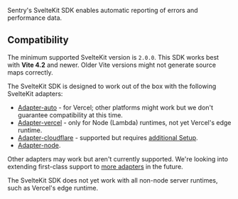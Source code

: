 Sentry's SvelteKit SDK enables automatic reporting of errors and performance data.

## Compatibility

The minimum supported SvelteKit version is `2.0.0`.
This SDK works best with **Vite 4.2** and newer. Older Vite versions might not generate source maps correctly.

<Alert>

The SvelteKit SDK is designed to work out of the box with the following SvelteKit adapters:

- [Adapter-auto](https://kit.svelte.dev/docs/adapter-auto) - for Vercel; other platforms might work but we don't guarantee compatibility at this time.
- [Adapter-vercel](https://kit.svelte.dev/docs/adapter-vercel) - only for Node (Lambda) runtimes, not yet Vercel's edge runtime.
- [Adapter-cloudflare](https://kit.svelte.dev/docs/adapter-cloudflare) - supported but requires [additional Setup](/platforms/javascript/guides/cloudflare/frameworks/sveltekit/).
- [Adapter-node](https://kit.svelte.dev/docs/adapter-node).

Other adapters may work but aren't currently supported.
We're looking into extending first-class support to [more adapters](https://kit.svelte.dev/docs/adapters) in the future.

The SvelteKit SDK does not yet work with all non-node server runtimes, such as Vercel's edge runtime.

</Alert>
